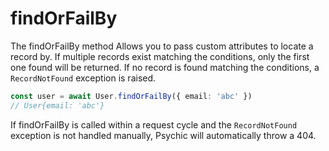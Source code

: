 # findOrFailBy

The findOrFailBy method Allows you to pass custom attributes to locate a record by. If multiple records exist matching the conditions, only the first one found will be returned. If no record is found matching the conditions, a `RecordNotFound` exception is raised.

```ts
const user = await User.findOrFailBy({ email: 'abc' })
// User{email: 'abc'}
```

If findOrFailBy is called within a request cycle and the `RecordNotFound` exception is not handled manually, Psychic will automatically throw a 404.
